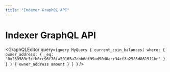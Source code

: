 ```yaml
---
title: "Indexer GraphQL API"
---
```



# Indexer GraphQL API

<GraphQLEditor
query={`query MyQuery {
  current_coin_balances(
    where: { 
      owner_address: {
        _eq: "0x239589c5cfb0cc96f76fa59165a7cbb6ef99ad50d0acc34cf3a2585d861511be"
      }
    }
  ) {
    owner_address
    amount
  }
}
`}
/>
